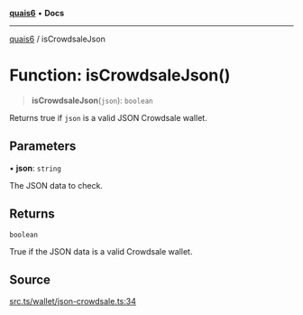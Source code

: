 [**quais6**](../README.md) • **Docs**

***

[quais6](../globals.md) / isCrowdsaleJson

# Function: isCrowdsaleJson()

> **isCrowdsaleJson**(`json`): `boolean`

Returns true if `json` is a valid JSON Crowdsale wallet.

## Parameters

• **json**: `string`

The JSON data to check.

## Returns

`boolean`

True if the JSON data is a valid Crowdsale wallet.

## Source

[src.ts/wallet/json-crowdsale.ts:34](https://github.com/dominant-strategies/quais-6.js/blob/aca1855329c3946c627ab7f16ac5304cea7d20c5/src.ts/wallet/json-crowdsale.ts#L34)
